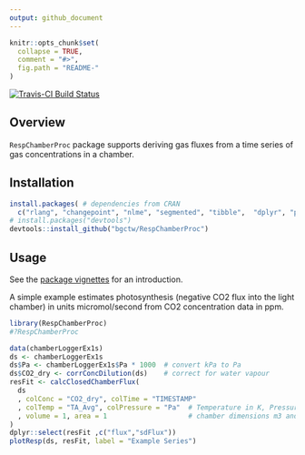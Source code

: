 ```yaml
---
output: github_document
---
```


<!-- 
README.md is generated from README.Rmd. Please edit that file
#knitr::knit("README.Rmd") 
rmarkdown::render("README.Rmd") 
maybe clear cache before
-->


```r
knitr::opts_chunk$set(
  collapse = TRUE,
  comment = "#>",
  fig.path = "README-"
)
```


[![Travis-CI Build Status](https://travis-ci.org/bgctw/RespChamberProc.svg?branch=master)](https://travis-ci.org/bgctw/RespChamberProc)


<!-- 
[![CRAN_Status_Badge](http://www.r-pkg.org/badges/version/REddyProc)](http://cran.r-project.org/package=REddyProc)

# From CRAN
install.packages("logitnorm")

# Or the the development version from GitHub:
-->



## Overview

`RespChamberProc` package supports deriving gas fluxes from a time series of gas
concentrations in a chamber.

## Installation
```r
install.packages( # dependencies from CRAN
  c("rlang", "changepoint", "nlme", "segmented", "tibble",  "dplyr", "purrr"))
# install.packages("devtools")
devtools::install_github("bgctw/RespChamberProc")
```
<!-- 
-->

## Usage

See the [package vignettes](../../tree/master/vignettes) for an introduction.

A simple example estimates photosynthesis (negative CO2 flux into the
light chamber) in units micromol/second from CO2 concentration data in ppm.
 
```r
library(RespChamberProc)
#?RespChamberProc

data(chamberLoggerEx1s)
ds <- chamberLoggerEx1s
ds$Pa <- chamberLoggerEx1s$Pa * 1000  # convert kPa to Pa
ds$CO2_dry <- corrConcDilution(ds)    # correct for water vapour
resFit <- calcClosedChamberFlux(
  ds
  , colConc = "CO2_dry", colTime = "TIMESTAMP"  
  , colTemp = "TA_Avg", colPressure = "Pa"  # Temperature in K, Pressure in Pa
  , volume = 1, area = 1                    # chamber dimensions m3 and m2
)
dplyr::select(resFit ,c("flux","sdFlux"))
plotResp(ds, resFit, label = "Example Series")
```
